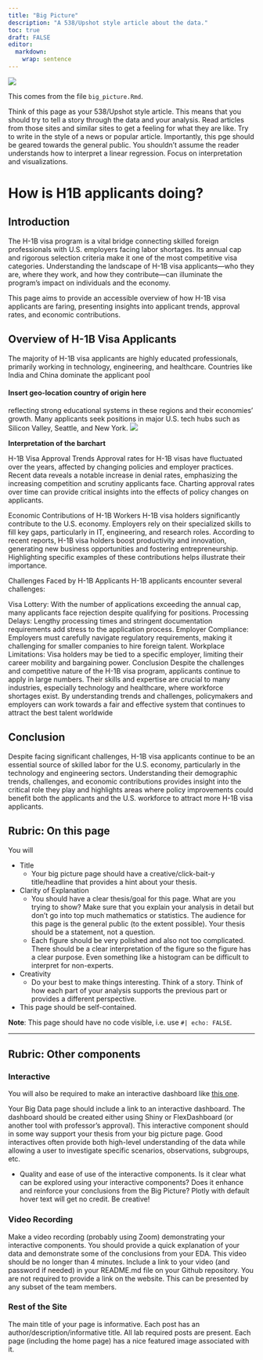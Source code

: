 ```yaml
---
title: "Big Picture"
description: "A 538/Upshot style article about the data."
toc: true
draft: FALSE
editor: 
  markdown: 
    wrap: sentence
---
```


![](images/h1b.png)

This comes from the file `big_picture.Rmd`.

Think of this page as your 538/Upshot style article.
This means that you should try to tell a story through the data and your analysis.
Read articles from those sites and similar sites to get a feeling for what they are like.
Try to write in the style of a news or popular article.
Importantly, this pge should be geared towards the general public.
You shouldn't assume the reader understands how to interpret a linear regression.
Focus on interpretation and visualizations.

# How is H1B applicants doing?

## Introduction

The H-1B visa program is a vital bridge connecting skilled foreign professionals with U.S. employers facing labor shortages.
Its annual cap and rigorous selection criteria make it one of the most competitive visa categories.
Understanding the landscape of H-1B visa applicants—who they are, where they work, and how they contribute—can illuminate the program’s impact on individuals and the economy.

This page aims to provide an accessible overview of how H-1B visa applicants are faring, presenting insights into applicant trends, approval rates, and economic contributions.

## Overview of H-1B Visa Applicants

The majority of H-1B visa applicants are highly educated professionals, primarily working in technology, engineering, and healthcare.
Countries like India and China dominate the applicant pool

#### Insert geo-location country of origin here

reflecting strong educational systems in these regions and their economies’ growth.
Many applicants seek positions in major U.S. tech hubs such as Silicon Valley, Seattle, and New York.
![](images/image.png)

**Interpretation of the barchart**

H-1B Visa Approval Trends Approval rates for H-1B visas have fluctuated over the years, affected by changing policies and employer practices.
Recent data reveals a notable increase in denial rates, emphasizing the increasing competition and scrutiny applicants face.
Charting approval rates over time can provide critical insights into the effects of policy changes on applicants.

Economic Contributions of H-1B Workers H-1B visa holders significantly contribute to the U.S. economy.
Employers rely on their specialized skills to fill key gaps, particularly in IT, engineering, and research roles.
According to recent reports, H-1B visa holders boost productivity and innovation, generating new business opportunities and fostering entrepreneurship.
Highlighting specific examples of these contributions helps illustrate their importance.

Challenges Faced by H-1B Applicants H-1B applicants encounter several challenges:

Visa Lottery: With the number of applications exceeding the annual cap, many applicants face rejection despite qualifying for positions.
Processing Delays: Lengthy processing times and stringent documentation requirements add stress to the application process.
Employer Compliance: Employers must carefully navigate regulatory requirements, making it challenging for smaller companies to hire foreign talent.
Workplace Limitations: Visa holders may be tied to a specific employer, limiting their career mobility and bargaining power.
Conclusion Despite the challenges and competitive nature of the H-1B visa program, applicants continue to apply in large numbers.
Their skills and expertise are crucial to many industries, especially technology and healthcare, where workforce shortages exist.
By understanding trends and challenges, policymakers and employers can work towards a fair and effective system that continues to attract the best talent worldwide


## Conclusion

Despite facing significant challenges, H-1B visa applicants continue to be an essential source of skilled labor for the U.S. economy, particularly in the technology and engineering sectors.
Understanding their demographic trends, challenges, and economic contributions provides insight into the critical role they play and highlights areas where policy improvements could benefit both the applicants and the U.S. workforce to attract more H-1B visa applicants.

## Rubric: On this page

You will

-   Title
    -   Your big picture page should have a creative/click-bait-y title/headline that provides a hint about your thesis.
-   Clarity of Explanation
    -   You should have a clear thesis/goal for this page. What are you trying to show? Make sure that you explain your analysis in detail but don't go into top much mathematics or statistics. The audience for this page is the general public (to the extent possible). Your thesis should be a statement, not a question.
    -   Each figure should be very polished and also not too complicated. There should be a clear interpretation of the figure so the figure has a clear purpose. Even something like a histogram can be difficult to interpret for non-experts.
-   Creativity
    -   Do your best to make things interesting. Think of a story. Think of how each part of your analysis supports the previous part or provides a different perspective.
-   This page should be self-contained.

**Note**: This page should have no code visible, i.e. use `#| echo: FALSE`.

------------------------------------------------------------------------

## Rubric: Other components

### Interactive

You will also be required to make an interactive dashboard like [this one](/flex/flex.html).

Your Big Data page should include a link to an interactive dashboard.
The dashboard should be created either using Shiny or FlexDashboard (or another tool with professor's approval).
This interactive component should in some way support your thesis from your big picture page.
Good interactives often provide both high-level understanding of the data while allowing a user to investigate specific scenarios, observations, subgroups, etc.

-   Quality and ease of use of the interactive components. Is it clear what can be explored using your interactive components? Does it enhance and reinforce your conclusions from the Big Picture? Plotly with default hover text will get no credit. Be creative!

### Video Recording

Make a video recording (probably using Zoom) demonstrating your interactive components.
You should provide a quick explanation of your data and demonstrate some of the conclusions from your EDA.
This video should be no longer than 4 minutes.
Include a link to your video (and password if needed) in your README.md file on your Github repository.
You are not required to provide a link on the website.
This can be presented by any subset of the team members.

### Rest of the Site

The main title of your page is informative.
Each post has an author/description/informative title.
All lab required posts are present.
Each page (including the home page) has a nice featured image associated with it.

